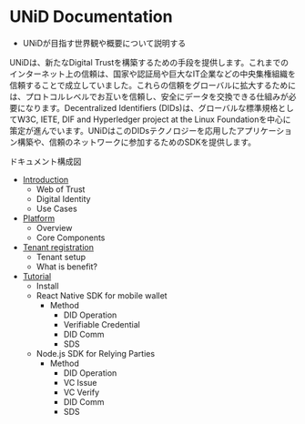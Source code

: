 <SEO title="UNiD" />

# UNiD Documentation

- UNiDが目指す世界観や概要について説明する


UNiDは、新たなDigital Trustを構築するための手段を提供します。これまでのインターネット上の信頼は、国家や認証局や巨大なIT企業などの中央集権組織を信頼することで成立していました。これらの信頼をグローバルに拡大するためには、プロトコルレベルでお互いを信頼し、安全にデータを交換できる仕組みが必要になります。Decentralized Identifiers (DIDs)は、グローバルな標準規格としてW3C, IETE, DIF and Hyperledger project at the Linux Foundationを中心に策定が進んでいます。UNiDはこのDIDsテクノロジーを応用したアプリケーション構築や、信頼のネットワークに参加するためのSDKを提供します。

ドキュメント構成図

- [Introduction](./)
  - Web of Trust
  - Digital Identity
  - Use Cases
- [Platform](./platform)
  - Overview
  - Core Components
- [Tenant registration](./tenant)
  - Tenant setup
  - What is benefit?
- [Tutorial](./tutorial)
  - Install
  - React Native SDK for mobile wallet
    - Method
      - DID Operation
      - Verifiable Credential
      - DID Comm
      - SDS
  - Node.js SDK for Relying Parties
    - Method
      - DID Operation
      - VC Issue
      - VC Verify
      - DID Comm
      - SDS